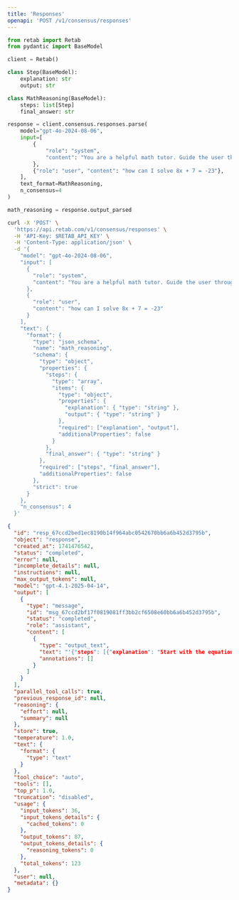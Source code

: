 ```yaml
---
title: 'Responses'
openapi: 'POST /v1/consensus/responses'
---
```


<RequestExample>

```python python {24}
from retab import Retab
from pydantic import BaseModel

client = Retab()

class Step(BaseModel):
    explanation: str
    output: str

class MathReasoning(BaseModel):
    steps: list[Step]
    final_answer: str

response = client.consensus.responses.parse(
    model="gpt-4o-2024-08-06",
    input=[
        {
            "role": "system",
            "content": "You are a helpful math tutor. Guide the user through the solution step by step.",
        },
        {"role": "user", "content": "how can I solve 8x + 7 = -23"},
    ],
    text_format=MathReasoning,
    n_consensus=4
)

math_reasoning = response.output_parsed
```


```bash curl
curl -X 'POST' \
  'https://api.retab.com/v1/consensus/responses' \
  -H 'API-Key: $RETAB_API_KEY' \
  -H 'Content-Type: application/json' \
  -d '{
    "model": "gpt-4o-2024-08-06",
    "input": [
      {
        "role": "system",
        "content": "You are a helpful math tutor. Guide the user through the solution step by step."
      },
      {
        "role": "user",
        "content": "how can I solve 8x + 7 = -23"
      }
    ],
    "text": {
      "format": {
        "type": "json_schema",
        "name": "math_reasoning",
        "schema": {
          "type": "object",
          "properties": {
            "steps": {
              "type": "array",
              "items": {
                "type": "object",
                "properties": {
                  "explanation": { "type": "string" },
                  "output": { "type": "string" }
                },
                "required": ["explanation", "output"],
                "additionalProperties": false
              }
            },
            "final_answer": { "type": "string" }
          },
          "required": ["steps", "final_answer"],
          "additionalProperties": false
        },
        "strict": true
      }
    },
    "n_consensus": 4
  }'
```

</RequestExample>


<ResponseExample>

```json 200
{
  "id": "resp_67ccd2bed1ec8190b14f964abc0542670bb6a6b452d3795b",
  "object": "response",
  "created_at": 1741476542,
  "status": "completed",
  "error": null,
  "incomplete_details": null,
  "instructions": null,
  "max_output_tokens": null,
  "model": "gpt-4.1-2025-04-14",
  "output": [
    {
      "type": "message",
      "id": "msg_67ccd2bf17f0819081ff3bb2cf6508e60bb6a6b452d3795b",
      "status": "completed",
      "role": "assistant",
      "content": [
        {
          "type": "output_text",
          "text": "'{"steps": [{"explanation": "Start with the equation 8x + 7 = -23.", "output": "8x + 7 = -23"}, {"explanation": "Subtract 7 from both sides to isolate the term with the variable.", "output": "8x = -23 - 7"}, {"explanation": "Simplify the right side of the equation.", "output": "8x = -30"}, {"explanation": "Divide both sides by 8 to solve for x.", "output": "x = -30 / 8"}, {"explanation": "Simplify the fraction.", "output": "x = -15 / 4"}], "final_answer": "x = -15 / 4"}'",
          "annotations": []
        }
      ]
    }
  ],
  "parallel_tool_calls": true,
  "previous_response_id": null,
  "reasoning": {
    "effort": null,
    "summary": null
  },
  "store": true,
  "temperature": 1.0,
  "text": {
    "format": {
      "type": "text"
    }
  },
  "tool_choice": "auto",
  "tools": [],
  "top_p": 1.0,
  "truncation": "disabled",
  "usage": {
    "input_tokens": 36,
    "input_tokens_details": {
      "cached_tokens": 0
    },
    "output_tokens": 87,
    "output_tokens_details": {
      "reasoning_tokens": 0
    },
    "total_tokens": 123
  },
  "user": null,
  "metadata": {}
}
```



</ResponseExample>

